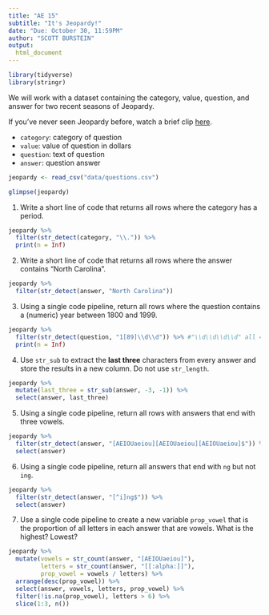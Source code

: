 ```yaml
---
title: "AE 15"
subtitle: "It's Jeopardy!"
date: "Due: October 30, 11:59PM"
author: "SCOTT BURSTEIN"
output: 
  html_document
---
```


```r
library(tidyverse)
library(stringr)
```

We will work with a dataset containing the category, value, question, and 
answer for two recent seasons of Jeopardy.

If you've never seen Jeopardy before, watch a brief clip 
[here](https://www.youtube.com/watch?v=qY_q99iaWGw).

- `category`: category of question
- `value`: value of question in dollars
- `question`: text of question
- `answer`: question answer

```r
jeopardy <- read_csv("data/questions.csv")
```

```r
glimpse(jeopardy)
```


1. Write a short line of code that returns all rows where the category has a 
period.

```r
jeopardy %>% 
  filter(str_detect(category, "\\.")) %>% 
  print(n = Inf)
```

2. Write a short line of code that returns all rows where the answer contains 
"North Carolina".

```r
jeopardy %>% 
  filter(str_detect(answer, "North Carolina"))
```


3. Using a single code pipeline, return all rows where the question contains a 
(numeric) year between 1800 and 1999.

```r
jeopardy %>% 
  filter(str_detect(question, "1[89]\\d\\d")) %>% #"\\d\\d\\d\\d" all 4-digit numbers
  print(n = Inf)

```


4. Use `str_sub` to extract the **last three** characters from every answer 
and store the results in a new column. Do not use `str_length`.

```r
jeopardy %>% 
  mutate(last_three = str_sub(answer, -3, -1)) %>% 
  select(answer, last_three)
```


5. Using a single code pipeline, return all rows with answers that end with 
three vowels.

```r
jeopardy %>% 
  filter(str_detect(answer, "[AEIOUaeiou][AEIOUaeiou][AEIOUaeiou]$")) %>% 
  select(answer)
```


6. Using a single code pipeline, return all answers that end with `ng` but not
`ing`.

```r
jeopardy %>% 
  filter(str_detect(answer, "[^i]ng$")) %>% 
  select(answer)
```


7. Use a single code pipeline to create a new variable `prop_vowel` that
is the proportion of all letters in each answer that are vowels. What is the
highest? Lowest?

```r
jeopardy %>% 
  mutate(vowels = str_count(answer, "[AEIOUaeiou]"),
         letters = str_count(answer, "[[:alpha:]]"),
         prop_vowel = vowels / letters) %>%
  arrange(desc(prop_vowel)) %>% 
  select(answer, vowels, letters, prop_vowel) %>% 
  filter(!is.na(prop_vowel), letters > 6) %>% 
  slice(1:3, n())
```



